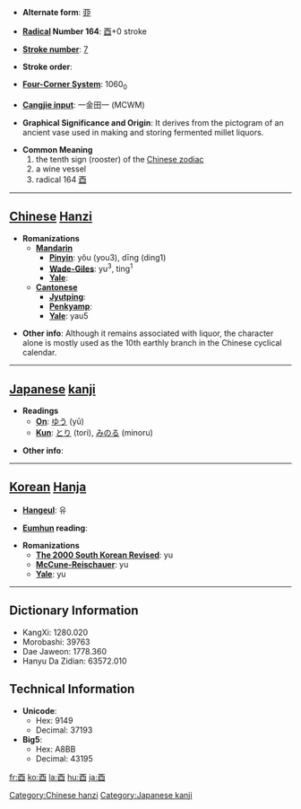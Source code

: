 * '''Alternate form''': [[丣]]

* '''[[Wiktionary:Chinese radical index| Radical]] Number 164''': [[Wiktionary:Chinese radical index 酉|酉]]+0 stroke

* '''[[Wiktionary:Chinese total strokes index|Stroke number]]''': [[Wiktionary:Chinese total strokes index 7|7]]

* '''Stroke order''': 

* '''[[Wiktionary:Chinese four corner index|Four-Corner System]]''': 1060<sub>0</sub>

* '''[[Wiktionary:Chinese Cangjie index|Cangjie input]]''': 一金田一 (MCWM)

* '''Graphical Significance and Origin''': It derives from the pictogram of an ancient vase used in making and storing fermented millet liquors.

* '''Common Meaning'''
*# the tenth sign (rooster) of the [[Wikipedia:Chinese zodiac|Chinese zodiac]]
*# a wine vessel
*# radical 164 [[Wiktionary:Chinese radical index 酉|酉]]


----

== [[Chinese]] [[Hanzi]] ==

* '''Romanizations'''
** '''[[Mandarin]]'''
*** '''[[Pinyin]]''': yǒu (you3), dīng (ding1)
*** '''[[Wade-Giles]]''': yu<sup>3</sup>, ting<sup>1</sup>
*** '''[[Yale]]''': 
** '''[[Cantonese]]'''
*** '''[[Jyutping]]''':
*** '''[[Penkyamp]]''': 
*** '''[[Yale]]''': yau5

* '''Other info''': Although it remains associated with liquor, the character alone is mostly used as the 10th earthly branch in the Chinese cyclical calendar.

----

== [[Japanese]] [[kanji]] ==

* '''Readings'''
** '''[[On]]''': [[ゆう]] (yū)
** '''[[Kun]]''': [[とり]] (tori), [[みのる]] (minoru)

* '''Other info''':  

----

== [[Korean]] [[Hanja]] ==

* '''[[Hangeul]]''': 유

* '''[[Eumhun]] reading''': 

* '''Romanizations'''
** '''[[The 2000 South Korean Revised Romanization|The 2000 South Korean Revised]]''': yu
** '''[[McCune-Reischauer]]''': yu
** '''[[Yale]]''': yu

----

== Dictionary Information ==

* KangXi: 1280.020
* Morobashi: 39763
* Dae Jaweon: 1778.360
* Hanyu Da Zidian: 63572.010

== Technical Information ==

* '''Unicode''':
** Hex: 9149
** Decimal: 37193
* '''Big5''':
** Hex: A8BB
** Decimal: 43195

[[Category:Chinese hanzi]]
[[Category:Japanese kanji]]

[[fr:酉]]
[[ko:酉]]
[[la:酉]]
[[hu:酉]]
[[ja:酉]]